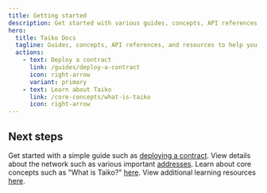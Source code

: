 ```yaml
---
title: Getting started
description: Get started with various guides, concepts, API references, and resources to help you build with Taiko.
hero:
  title: Taiko Docs
  tagline: Guides, concepts, API references, and resources to help you build with Taiko.
  actions:
    - text: Deploy a contract
      link: /guides/deploy-a-contract
      icon: right-arrow
      variant: primary
    - text: Learn about Taiko
      link: /core-concepts/what-is-taiko
      icon: right-arrow
---
```



## Next steps

<CardGrid stagger>
  <Card title="Guides" icon="open-book">
    Get started with a simple guide such as <a href="/guides/deploy-a-contract" target="_blank" rel="noopener noreferrer">deploying a contract</a>.
  </Card>
  <Card title="Network reference" icon="document">
    View details about the network such as various important
    <a href="/network-reference/addresses" target="_blank" rel="noopener noreferrer">addresses</a>.
  </Card>
  <Card title="Core concepts" icon="puzzle">
    Learn about core concepts such as "What is Taiko?"
    <a href="/core-concepts/what-is-taiko" target="_blank" rel="noopener noreferrer">here</a>.
  </Card>
  <Card title="Learning resources" icon="rocket">
    View additional learning resources <a href="/resources/learning-resources" target="_blank" rel="noopener noreferrer">here</a>.
  </Card>
</CardGrid>
